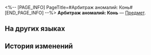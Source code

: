 <%-- [PAGE_INFO]
PageTitle=#Арбитраж аномалий: Конь#
[END_PAGE_INFO] --%>
{{Предмет Инфобокс
|id          = 226002
|Изображение = Предмет Арбитраж аномалий- Конь.png
|Тип         = 
|Инвентарь   = 
|Редкость    = 5
|Эффект      = 
|Описание    = Декоративная рамка только для победителя. Конь, символизирующий отважный авангард.
}}
'''Арбитраж аномалий: Конь''' — [[Предмет]].

==На других языках==
{{На других языках
|en   = Anomaly Arbitration: Knight
|zhs  = 异相仲裁•骑士
|zht  = 異相仲裁•騎士
|ja   = 異相の仲裁・ナイト
|ko   = 이상 중재•기사
|es   = Caballero de Arbitraje atípico
|fr   = Cavalier de l'Arbitre de l'instable
|ru   = Арбитраж аномалий: Конь
|th   = ผู้ตัดสินที่ผิดแปลก: อัศวิน
|vi   = Trọng Tài Dị Tướng - Mã
|de   = Schiedsspruch der Gegensätze: Springer
|id   = Arbitrase Anomali: Kuda
|pt   = Arbitragem de Anomalias: Cavalo
}}

==История изменений==
{{История изменений|3.6}}